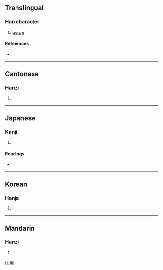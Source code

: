 ==Translingual==

===Han character===
{{Han char|rn=46|rad=山|as=13|sn=16|four=2775<sub>2</sub>|canj=山弓月手 (UNBQ)}}

# [[gorge]]

====References====
* {{Han ref|kx=0320.380|dkj=08526|dj=0621.030|hdz=10801.100|uh=5DB0|ud=23984|bh=E963|bd=59747}}

----

==Cantonese==

===Hanzi===
{{yue-hanzi|jyut=|y=haai5}}

# {{defn|Cantonese}}

----

==Japanese==

===Kanji===
{{ja-kanji|grade=|rs=山13}}

# {{defn|Japanese}}

====Readings====
* {{ja-readings|on=[[かい]] (kai), [[げ]] (ge), [[け]] (ke)|kun=[[たに]] (tani)}}

----

==Korean==

===Hanja===
{{ko-hanja|hangeul=해|rv=hae|mr=hae}}

# {{defn|Korean}}

----

==Mandarin==

===Hanzi===
{{cmn-hanzi|pin=[[xiè]] ([[xie4]])|wg=hsieh<sup>4</sup>}}

# {{defn|Mandarin}}

[[fr:嶰]]